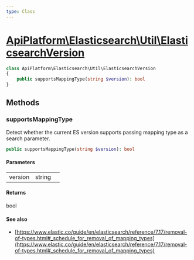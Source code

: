 ```yaml
---
type: Class
---
```


# [ApiPlatform\Elasticsearch\Util\ElasticsearchVersion](/docs/reference/Elasticsearch/Util/ElasticsearchVersion)



```php
class ApiPlatform\Elasticsearch\Util\ElasticsearchVersion
{
    public supportsMappingType(string $version): bool
}
```
## Methods

### supportsMappingType

Detect whether the current ES version supports passing mapping type as a search parameter.

```php
public supportsMappingType(string $version): bool
```

#### Parameters

<table><tbody>
<tr><td>version</td><td>string</td><td></td></tr>
</tbody>
</table>

#### Returns

bool

#### See also
- [https://www.elastic.co/guide/en/elasticsearch/reference/7.17/removal-of-types.html#_schedule_for_removal_of_mapping_types](https://www.elastic.co/guide/en/elasticsearch/reference/7.17/removal-of-types.html#_schedule_for_removal_of_mapping_types)

